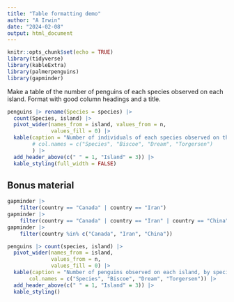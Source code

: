 ```yaml
---
title: "Table formatting demo"
author: "A Irwin"
date: "2024-02-08"
output: html_document
---
```


```r
knitr::opts_chunk$set(echo = TRUE)
library(tidyverse)
library(kableExtra)
library(palmerpenguins)
library(gapminder)
```


Make a table of the number of penguins of each species observed on each island. Format with good column headings and a title.

```r
penguins |> rename(Species = species) |>
  count(Species, island) |>
  pivot_wider(names_from = island, values_from = n,
              values_fill = 0) |>
  kable(caption = "Number of individuals of each species observed on three island near the Antarctic peninsula.",
        # col.names = c("Species", "Biscoe", "Dream", "Torgersen")
        ) |>
  add_header_above(c(" " = 1, "Island" = 3)) |>
  kable_styling(full_width = FALSE)

```


## Bonus material

```r
gapminder |>
    filter(country == "Canada" | country == "Iran") 
gapminder |>
    filter(country == "Canada" | country == "Iran" | country == "China")
gapminder |>
    filter(country %in% c("Canada", "Iran", "China")) 
```











```r
penguins |> count(species, island) |>
  pivot_wider(names_from = island,
              values_from = n,
              values_fill = 0) |>
  kable(caption = "Number of penguins observed on each island, by species",
       col.names = c("Species", "Biscoe", "Dream", "Torgersen")) |>
  add_header_above(c(" " = 1, "Island" = 3)) |>
  kable_styling() 
  


```
